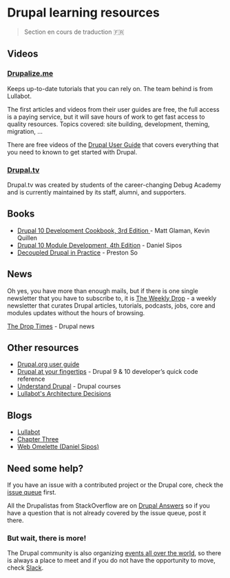 # Drupal learning resources

> Section en cours de traduction 🇫🇷

## Videos

### [Drupalize.me](https://drupalize.me/)
Keeps up-to-date tutorials that you can rely on. The team behind is from Lullabot.

The first articles and videos from their user guides are free, the full access is a paying service, but it will save hours of work to get fast access to quality resources.
Topics covered: site building, development, theming, migration, ...

There are free videos of the [Drupal User Guide](https://drupalize.me/guide/drupal-user-guide) that covers everything that you need to known to get started with Drupal.

### [Drupal.tv](https://drupal.tv/)

Drupal.tv was created by students of the career-changing Debug Academy and is currently maintained by its staff, alumni, and supporters.

## Books

- [Drupal 10 Development Cookbook, 3rd Edition ](https://github.com/PacktPublishing/Drupal-10-Development-Cookbook) - Matt Glaman, Kevin Quillen
- [Drupal 10 Module Development, 4th Edition](https://www.packtpub.com/product/drupal-10-module-development-fourth-edition/9781837631803) - Daniel Sipos
- [Decoupled Drupal in Practice](https://www.drupal.org/node/3160614) - Preston So

## News

Oh yes, you have more than enough mails, but if there is one single newsletter that you have to subscribe to, it is 
[The Weekly Drop](https://www.theweeklydrop.com/) - a weekly newsletter that curates Drupal articles, tutorials, podcasts, jobs, core and modules updates without the hours of browsing.

[The Drop Times](https://thedroptimes.com/) - Drupal news

## Other resources

- [Drupal.org user guide](https://www.drupal.org/docs/user_guide/en/index.html)
- [Drupal at your fingertips](https://selwynpolit.github.io/d9book/) - Drupal 9 & 10 developer’s quick code reference
- [Understand Drupal](https://understanddrupal.com/) - Drupal courses
- [Lullabot's Architecture Decisions](https://architecture.lullabot.com/)

## Blogs

- [Lullabot](https://www.lullabot.com/articles)
- [Chapter Three](https://www.chapterthree.com/blog)
- [Web Omelette (Daniel Sipos)](https://www.webomelette.com/blog)

## Need some help?

If you have an issue with a contributed project or the Drupal core, check the [issue queue](https://www.drupal.org/issue-queue) first.

All the Drupalistas from StackOverflow are on [Drupal Answers](https://drupal.stackexchange.com/) so if you have a question that is not already covered by the issue queue, post it there.

### But wait, there is more!

The Drupal community is also organizing [events all over the world](/meet/events), so there is always a place to meet 
and if you do not have the opportunity to move, check [Slack](https://drupal.org/slack).
